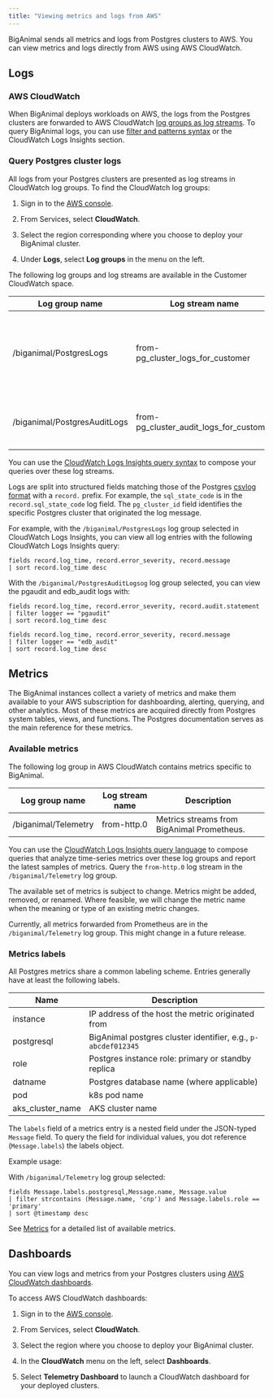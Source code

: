 ```yaml
---
title: "Viewing metrics and logs from AWS"
---
```


BigAnimal sends all metrics and logs from Postgres clusters to AWS. You can view metrics and logs directly from AWS using AWS CloudWatch. 

## Logs

### AWS CloudWatch

When BigAnimal deploys workloads on AWS, the logs from the Postgres clusters are forwarded to AWS CloudWatch [log groups as log streams](https://docs.aws.amazon.com/AmazonCloudWatch/latest/logs/Working-with-log-groups-and-streams.html#ViewingLogData).
To query BigAnimal logs, you can use [filter and patterns syntax](https://docs.aws.amazon.com/AmazonCloudWatch/latest/logs/FilterAndPatternSyntax.html) or the CloudWatch Logs Insights section.

### Query Postgres cluster logs

All logs from your Postgres clusters are presented as log streams in CloudWatch log groups. To find the CloudWatch log groups:

1.  Sign in to the [AWS console](https://aws.amazon.com/console/).

2.  From Services, select **CloudWatch**.

3.  Select the region corresponding where you choose to deploy your BigAnimal cluster.

4.  Under **Logs**, select **Log groups** in the menu on the left.

The following log groups and log streams are available in the Customer CloudWatch space.

| Log group name              | Log stream name                         | Description                                                         | Logger                          |
| ----------------------------| ----------------------------------------|---------------------------------------------------------------------| ------------------------------- |
| /biganimal/PostgresLogs     | from-pg_cluster_logs_for_customer       | Logs of the Customer clusters databases (all Postgres-related logs) | `logger = postgres`             |
| /biganimal/PostgresAuditLogs| from-pg_cluster_audit_logs_for_customer | Audit Logs of the Customer clusters databases                       | `logger = pgaudit or edb_audit` |

You can use the [CloudWatch Logs Insights query syntax](https://docs.aws.amazon.com/AmazonCloudWatch/latest/logs/CWL_QuerySyntax.html) to compose your queries over these log streams.

Logs are split into structured fields matching those of the Postgres
[csvlog format](https://www.postgresql.org/docs/current/runtime-config-logging.html#RUNTIME-CONFIG-LOGGING-CSVLOG)
with a `record.` prefix. For example, the `sql_state_code` is in the `record.sql_state_code` log field. The `pg_cluster_id` field identifies the specific Postgres cluster that originated the log message.

For example, with the `/biganimal/PostgresLogs` log group selected in CloudWatch Logs Insights, you can view all log entries with the following CloudWatch Logs Insights query:
```
fields record.log_time, record.error_severity, record.message
| sort record.log_time desc
```

With the `/biganimal/PostgresAuditLogsog` log group selected, you can view the pgaudit and edb_audit logs with:
```
fields record.log_time, record.error_severity, record.audit.statement
| filter logger == "pgaudit"
| sort record.log_time desc

fields record.log_time, record.error_severity, record.message
| filter logger == "edb_audit"
| sort record.log_time desc
```

## Metrics

The BigAnimal instances collect a variety of metrics and make them available to your AWS subscription for dashboarding, alerting, querying, and other analytics. Most of these metrics are acquired directly from Postgres system tables, views, and functions. The Postgres documentation serves as the main reference for these metrics.

### Available metrics

The following log group in AWS CloudWatch contains metrics specific to BigAnimal.

| Log group name               | Log stream name  | Description                                                                                                     |
| ---------------------------- | ---------------- | --------------------------------------------------------------------------------------------------------------- |
| /biganimal/Telemetry         | from-http.0      | Metrics streams from BigAnimal Prometheus.                                                                     |

You can use the [CloudWatch Logs Insights query language](https://docs.aws.amazon.com/AmazonCloudWatch/latest/logs/CWL_QuerySyntax.html) to compose queries that analyze time-series metrics over these log groups and report the latest samples of metrics. Query the `from-http.0` log stream in the `/biganimal/Telemetry` log group.

The available set of metrics is subject to change. Metrics might be added,
removed, or renamed. Where feasible, we will change the metric name when the
meaning or type of an existing metric changes.

Currently, all metrics forwarded from Prometheus are in the `/biganimal/Telemetry` log group. This might change in a future release.

### Metrics labels

All Postgres metrics share a common labeling scheme. Entries generally have at least the following labels.

| Name                         | Description                                                   |
| ---------------------------- | ------------------------------------------------------------- |
| instance                     | IP address of the host the metric originated from             |
| postgresql                   | BigAnimal postgres cluster identifier, e.g., `p-abcdef012345` |
| role                         | Postgres instance role: primary or standby replica            |
| datname                      | Postgres database name (where applicable)                     |
| pod                          | k8s pod name                                                  |
| aks_cluster_name             | AKS cluster name                                              |

The `labels` field of a metrics entry is a nested field under the JSON-typed `Message` field.
To query the field for individual values, you dot reference (`Message.labels`) the labels object.

Example usage:

With `/biganimal/Telemetry` log group selected:
```
fields Message.labels.postgresql,Message.name, Message.value
| filter strcontains (Message.name, 'cnp') and Message.labels.role == 'primary'
| sort @timestamp desc
```

See [Metrics](../metrics) for a detailed list of available metrics.


## Dashboards

You can view logs and metrics from your Postgres clusters using [AWS CloudWatch dashboards](https://docs.aws.amazon.com/AmazonCloudWatch/latest/monitoring/CloudWatch_Dashboards.html).

To access AWS CloudWatch dashboards:

1.  Sign in to the [AWS console](https://aws.amazon.com/console/).

2.  From Services, select **CloudWatch**.

3.  Select the region where you choose to deploy your BigAnimal cluster.

4.  In the **CloudWatch** menu on the left, select **Dashboards**.

5.  Select **Telemetry Dashboard** to launch a CloudWatch dashboard for your deployed clusters.
